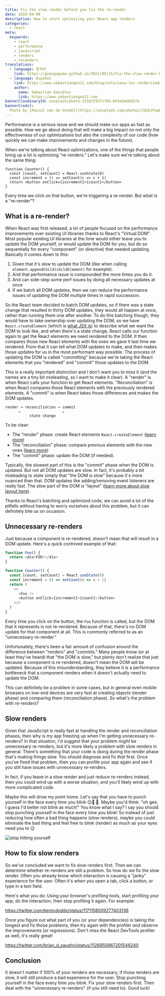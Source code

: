 ```yaml
---
title: Fix the slow render before you fix the re-render
date: 2019-09-09
description: How to start optimizing your React app renders
categories:
  - react
meta:
  keywords:
    - react
    - performance
    - javascript
    - renders
    - rerenders
translations:
  - language: 한국어
    link: https://goongoguma.github.io/2021/05/15/Fix-the-slow-render-before-you-fix-the-re-render/
  - language: Español
    link: https://www.sebastiangon11.com/blog/soluciona-los-renderizados-lentos-antes-de-los-re-renderizados
    author:
      name: Sebastián González
      link: https://www.sebastiangon11.com
bannerCloudinaryId: unsplash/photo-1518729371765-043e54eb5674
bannerCredit:
  Photo by [Pascal van de Vendel](https://unsplash.com/photos/J3pkJFnpDkM)
---
```



Performance is a serious issue and we should make our apps as fast as possible.
How we go about doing that will make a big impact on not only the effectiveness
of our optimizations but also the complexity of our code (how quickly we can
make improvements and changes in the future).

When we're talking about React optimizations, one of the things that people
bring up a lot is optimizing "re-renders." Let's make sure we're talking about
the same thing:

```tsx
function Counter() {
  const [count, setCount] = React.useState(0)
  const increment = () => setCount(c => c + 1)
  return <button onClick={increment}>{count}</button>
}
```

<Layout>
  <Counter />
</Layout>

Every time we click on that button, we're triggering a re-render. But what is a
"re-render"?

## What is a re-render?

When React was first released, a lot of people focused on the performance
improvements over existing UI libraries thanks to React's "Virtual DOM". Most
popular existing UI libraries at the time would either leave you to update the
DOM yourself, or would update the DOM for you, but do so sequentially for every
"component" (or directive) that needed updating. Basically it comes down to
this:

1. Given that it's slow to update the DOM (like when calling
   `element.appendChild(childElement)` for example).
2. And that performance issue is compounded the more times you do it.
3. And can side-step some perf issues by doing all necessary updates at once
4. If we batch all DOM updates, then we can reduce the performance issues of
   updating the DOM multiple times in rapid succession.

So the React team decided to batch DOM updates, so if there was a state change
that resulted in thirty DOM updates, they would all happen at once, rather than
running them one after another. To do this batching though, they would have to
take ownership over updating the DOM, so we have `React.createElement` (which is
[what JSX is](/blog/what-is-jsx)) to describe what we want the DOM to look like,
and when there's a state change, React calls our function again to get the React
elements we need rendered to the DOM. It then compares those new React elements
with the ones we gave it last time we rendered. From that it can tell what DOM
updates to make, and then makes those updates for us in the most performant way
possible. The process of updating the DOM is called "committing" because we're
taking the React elements that you "rendered" and "commit" those updates to the
DOM.

This is a really important distinction and I don't want you to miss it (and the
names are a tiny bit misleading, so I want to make it clear). A "render" is when
React calls your function to get React elements. "Reconciliation" is when React
compares those React elements with the previously rendered elements. A "commit"
is when React takes those differences and makes the DOM updates.

```
render → reconciliation → commit
      ↖                   ↙
           state change
```

To be clear:

- The "render" phase: create React elements `React.createElement`
  ([learn more](/blog/what-is-jsx))
- The "reconciliation" phase: compare previous elements with the new ones
  ([learn more](https://reactjs.org/docs/reconciliation.html))
- The "commit" phase: update the DOM (if needed).

Typically, the slowest part of this is the "commit" phase when the DOM is
updated. But not all DOM updates are slow. In fact, it's probably a bit
misleading to state simply that "the DOM is slow" because it's more nuanced than
that. DOM updates like adding/removing event listeners are really fast. The slow
part of the DOM is "layout"
([learn more about slow layout here](https://www.youtube.com/watch?v=3bc71-xzoWA)).

Thanks to React's batching and optimized code, we can avoid a lot of the
pitfalls without having to worry ourselves about this problem, but it can
definitely bite us on occasion.

## Unnecessary re-renders

Just because a component is re-rendered, doesn't mean that will result in a DOM
update. Here's a quick contrived example of that:

```js
function Foo() {
  return <div>FOO!</div>
}

function Counter() {
  const [count, setCount] = React.useState(0)
  const increment = () => setCount(c => c + 1)
  return (
    <>
      <Foo />
      <button onClick={increment}>{count}</button>
    </>
  )
}
```

Every time you click on the button, the `Foo` function is called, but the DOM
that it represents is not re-rendered. Because of that, there's no DOM update
for that component at all. This is commonly referred to as an "unnecessary
re-render."

Unfortunately, there's been a fair amount of confusion around the difference
between "renders" and "commits." Many people know (or at least they've heard)
that "the DOM is slow," but plenty don't realize that just because a component
is re-rendered, doesn't mean the DOM will be updated. Because of this
misunderstanding, they believe it is a performance bottleneck that a component
renders when it doesn't actually need to update the DOM.

This can definitely be a problem in some cases, but in general even mobile
browsers on low-end devices are very fast at creating objects (render phase) and
comparing them (reconciliation phase). So what's the problem with re-renders?

## Slow renders

Given that JavaScript is really fast at handling the render and reconciliation
phases, then why is my app freezing up when I'm getting unnecessary re-renders?
In that situation, I'd suggest that your problem _might_ be unnecessary
re-renders, but it's more likely a problem with slow renders in general. There's
something that your code is doing during the render phase that's making things
slow. You should diagnose and fix _that_ first. Once you've fixed that problem,
then you can profile your app again and see if you still have issues with
unnecessary re-renders.

In fact, if you leave in a slow render and just reduce re-renders instead, then
you could wind up with a worse situation, and you'll likely wind up with more
complicated code.

Maybe this will drive my point home. Let's say that you have to punch yourself
in the face every time you blink 😉🤛 🥴. Maybe you'd think: "oh gee, I guess
I'd better not blink as much!" You know what I say? I say you should stop
punching yourself in the face every time you blink! So instead of just reducing
how often a bad thing happens (_slow_ renders), maybe you could eliminate the
bad thing and feel free to blink (render) as much as your eyes need you to 😉

![stop hitting yourself](https://res.cloudinary.com/kentcdodds-com/image/upload/v1625032718/kentcdodds.com/content/blog/fix-the-slow-render-before-you-fix-the-re-render/stop-hitting-yourself.gif)

## How to fix slow renders

So we've concluded we want to fix slow renders first. Then we can determine
whether re-renders are still a problem. So how do we fix the slow render. Often
you already know which interaction is causing a "janky" experience for the user.
Often it's when you open a tab, click a button, or type in a text field.

Here's what you do: Using your browser's profiling tools, start profiling your
app, do the interaction, then stop profiling it again. For example:

https://twitter.com/kentcdodds/status/1171158009277403136

Once you figure out what part of you (or your dependencies) is taking the
longest and fix those problems, then try again with the profiler and observe the
improvements (or regressions). Don't miss the React DevTools profiler as well,
it's really great!

https://twitter.com/brian_d_vaughn/status/1126950967201546240

## Conclusion

It doesn't matter if 100% of your renders are necessary, if those renders are
slow, it will still produce a bad experience for the user. Stop punching
yourself in the face every time you blink. Fix your slow renders first. Then
deal with the "unnecessary re-renders" (if you still need to). Good luck!
